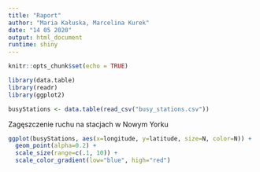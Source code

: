```yaml
---
title: "Raport"
author: "Maria Kałuska, Marcelina Kurek"
date: "14 05 2020"
output: html_document
runtime: shiny
---
```


```r
knitr::opts_chunk$set(echo = TRUE)

library(data.table)
library(readr)
library(ggplot2)
```
```r
busyStations <- data.table(read_csv("busy_stations.csv"))
```
Zagęszczenie ruchu na stacjach w Nowym Yorku
```r
ggplot(busyStations, aes(x=longitude, y=latitude, size=N, color=N)) + 
  geom_point(alpha=0.2) +
  scale_size(range=c(.1, 10)) +
  scale_color_gradient(low="blue", high="red")
```





